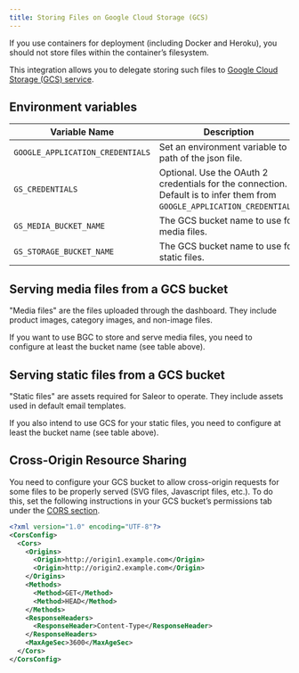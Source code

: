 ```yaml
---
title: Storing Files on Google Cloud Storage (GCS)
---
```


If you use containers for deployment (including Docker and Heroku), you should not store files within the container’s filesystem.

This integration allows you to delegate storing such files to [Google Cloud Storage (GCS) service](https://django-storages.readthedocs.io/en/latest/backends/gcloud.html).

## Environment variables

| Variable Name                    | Description                                                                                                               |
|----------------------------------|---------------------------------------------------------------------------------------------------------------------------|
| `GOOGLE_APPLICATION_CREDENTIALS` | Set an environment variable to a path of the json file.                                                                   |
| `GS_CREDENTIALS`                 | Optional. Use the OAuth 2 credentials for the connection. Default is to infer them from `GOOGLE_APPLICATION_CREDENTIALS`. |
| `GS_MEDIA_BUCKET_NAME`           | The GCS bucket name to use for media files.                                                                               |
| `GS_STORAGE_BUCKET_NAME`         | The GCS bucket name to use for static files.                                                                              |

## Serving media files from a GCS bucket

"Media files" are the files uploaded through the dashboard. They include product images, category images, and non-image files.

If you want to use BGC to store and serve media files, you need to configure at least the bucket name (see table above).

## Serving static files from a GCS bucket

"Static files" are assets required for Saleor to operate. They include assets used in default email templates.

If you also intend to use GCS for your static files, you need to configure at least the bucket name (see table above).

## Cross-Origin Resource Sharing

You need to configure your GCS bucket to allow cross-origin requests for some files to be properly served (SVG files, Javascript files, etc.). To do this, set the following instructions in your GCS bucket’s permissions tab under the [CORS section](https://cloud.google.com/storage/docs/xml-api/put-bucket-cors).

```xml
<?xml version="1.0" encoding="UTF-8"?>
<CorsConfig>
  <Cors>
    <Origins>
      <Origin>http://origin1.example.com</Origin>
      <Origin>http://origin2.example.com</Origin>
    </Origins>
    <Methods>
      <Method>GET</Method>
      <Method>HEAD</Method>
    </Methods>
    <ResponseHeaders>
      <ResponseHeader>Content-Type</ResponseHeader>
    </ResponseHeaders>
    <MaxAgeSec>3600</MaxAgeSec>
  </Cors>
</CorsConfig>
```
